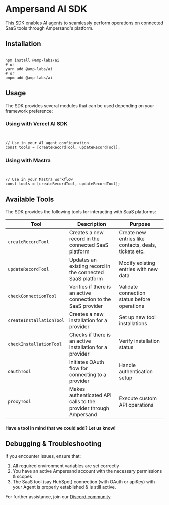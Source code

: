 # Ampersand AI SDK

This SDK enables AI agents to seamlessly perform operations on connected SaaS tools through Ampersand's platform.

## Installation

<pre><code className="language-bash">
npm install @amp-labs/ai
# or
yarn add @amp-labs/ai
# or
pnpm add @amp-labs/ai
</code></pre>

## Usage

The SDK provides several modules that can be used depending on your framework preference:

### Using with Vercel AI SDK

<pre><code className="language-typescript">

// Use in your AI agent configuration
const tools = [createRecordTool, updateRecordTool];
</code></pre>

### Using with Mastra

<pre><code className="language-typescript">

// Use in your Mastra workflow
const tools = [createRecordTool, updateRecordTool];
</code></pre>

## Available Tools

The SDK provides the following tools for interacting with SaaS platforms:

<table>
  <thead>
    <tr>
      <th>Tool</th>
      <th>Description</th>
      <th>Purpose</th>
    </tr>
  </thead>
  <tbody>
    <tr>
      <td><code>createRecordTool</code></td>
      <td>Creates a new record in the connected SaaS platform</td>
      <td>Create new entries like contacts, deals, tickets etc.</td>
    </tr>
    <tr>
      <td><code>updateRecordTool</code></td>
      <td>Updates an existing record in the connected SaaS platform</td>
      <td>Modify existing entries with new data</td>
    </tr>
    <tr>
      <td><code>checkConnectionTool</code></td>
      <td>Verifies if there is an active connection to the SaaS provider</td>
      <td>Validate connection status before operations</td>
    </tr>
    <tr>
      <td><code>createInstallationTool</code></td>
      <td>Creates a new installation for a provider</td>
      <td>Set up new tool installations</td>
    </tr>
    <tr>
      <td><code>checkInstallationTool</code></td>
      <td>Checks if there is an active installation for a provider</td>
      <td>Verify installation status</td>
    </tr>
    <tr>
      <td><code>oauthTool</code></td>
      <td>Initiates OAuth flow for connecting to a provider</td>
      <td>Handle authentication setup</td>
    </tr>
    <tr>
      <td><code>proxyTool</code></td>
      <td>Makes authenticated API calls to the provider through Ampersand</td>
      <td>Execute custom API operations</td>
    </tr>
  </tbody>
</table>

#### Have a tool in mind that we could add? Let us know!

## Debugging & Troubleshooting

If you encounter issues, ensure that:

1. All required environment variables are set correctly
2. You have an active Ampersand account with the necessary permissions & scopes
3. The SaaS tool (say HubSpot) connection (with OAuth or apiKey) with your Agent is properly established & is still active. 

For further assistance, join our <a href="https://discord.gg/BWP4BpKHvf" target="_blank" rel="noopener noreferrer">Discord community</a>. 